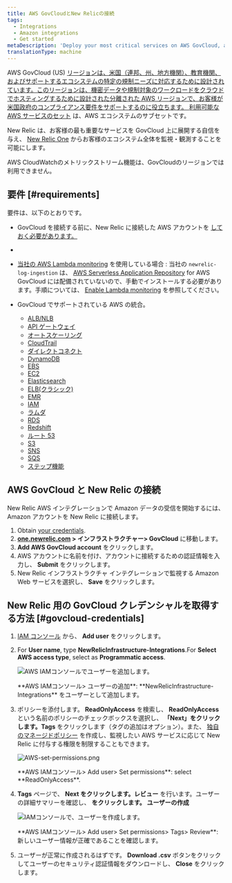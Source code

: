 ```yaml
---
title: AWS GovCloudとNew Relicの接続
tags:
  - Integrations
  - Amazon integrations
  - Get started
metaDescription: 'Deploy your most critical services on AWS GovCloud, and monitor your entire infrastructure with New Relic.'
translationType: machine
---
```


AWS GovCloud (US) [リージョンは、米国（連邦、州、地方機関）、教育機関、およびサポートするエコシステムの特定の規制ニーズに対応するために設計されています。このリージョンは、機密データや規制対象のワークロードをクラウドでホスティングするために設計された分離された AWS リージョンで、お客様が米国政府のコンプライアンス要件をサポートするのに役立ちます。 ](https://aws.amazon.com/govcloud-us/)[利用可能な AWS サービスのセット](https://aws.amazon.com/govcloud-us/details/) は、AWS エコシステムのサブセットです。

New Relic は、お客様の最も重要なサービスを GovCloud 上に展開する自信を与え、 [New Relic One](/docs/new-relic-one/use-new-relic-one/get-started/introduction-new-relic-one) からお客様のエコシステム全体を監視・観測することを可能にします。

<Callout variant="important">
  AWS
  CloudWatchのメトリックストリーム機能は、GovCloudのリージョンでは利用できません。
</Callout>

## 要件 [#requirements]

要件は、以下のとおりです。

- GovCloud を接続する前に、New Relic に接続した AWS アカウントを [しておく必要があります。](/docs/integrations/amazon-integrations/get-started/connect-aws-infrastructure)

- [](/docs/integrations/amazon-integrations/get-started/connect-aws-infrastructure)

- [当社の ](/docs/integrations/amazon-integrations/get-started/connect-aws-infrastructure)[AWS Lambda monitoring](/docs/serverless-function-monitoring/aws-lambda-monitoring/get-started/introduction-new-relic-monitoring-aws-lambda) を使用している場合 : 当社の `newrelic-log-ingestion` は、 [AWS Serverless Application Repository](https://aws.amazon.com/serverless/serverlessrepo/) for AWS GovCloud には配備されていないので、手動でインストールする必要があります。手順については、 [Enable Lambda monitoring](/docs/serverless-function-monitoring/aws-lambda-monitoring/get-started/enable-new-relic-monitoring-aws-lambda#connect-aws) を参照してください。

- GovCloud でサポートされている AWS の統合。

  - [ALB/NLB](/docs/integrations/amazon-integrations/aws-integrations-list/aws-albnlb-monitoring-integration)
  - [API ゲートウェイ](/docs/integrations/amazon-integrations/aws-integrations-list/aws-api-gateway-monitoring-integration)
  - [オートスケーリング](/docs/integrations/amazon-integrations/aws-integrations-list/aws-auto-scaling-monitoring-integration)
  - [CloudTrail](/docs/integrations/amazon-integrations/aws-integrations-list/aws-cloudtrail-monitoring-integration)
  - [ダイレクトコネクト](/docs/integrations/amazon-integrations/aws-integrations-list/aws-direct-connect-monitoring-integration)
  - [DynamoDB](/docs/integrations/amazon-integrations/aws-integrations-list/aws-dynamodb-monitoring-integration)
  - [EBS](/docs/integrations/amazon-integrations/aws-integrations-list/aws-ebs-monitoring-integration)
  - [EC2](/docs/integrations/amazon-integrations/aws-integrations-list/aws-ec2-monitoring-integration)
  - [Elasticsearch](/docs/integrations/amazon-integrations/aws-integrations-list/aws-elasticsearch-monitoring-integration)
  - [ELB(クラシック)](/docs/integrations/amazon-integrations/aws-integrations-list/aws-elb-classic-monitoring-integration)
  - [EMR](/docs/integrations/amazon-integrations/aws-integrations-list/aws-emr-monitoring-integration)
  - [IAM](/docs/integrations/amazon-integrations/aws-integrations-list/aws-iam-monitoring-integration)
  - [ラムダ](/docs/integrations/amazon-integrations/aws-integrations-list/aws-lambda-monitoring-integration)
  - [RDS](/docs/integrations/amazon-integrations/aws-integrations-list/aws-rds-monitoring-integration)
  - [Redshift](/docs/integrations/amazon-integrations/aws-integrations-list/aws-redshift-integration)
  - [ルート 53](/docs/integrations/amazon-integrations/aws-integrations-list/aws-route-53-monitoring-integration)
  - [S3](/docs/integrations/amazon-integrations/aws-integrations-list/aws-s3-monitoring-integration)
  - [SNS](/docs/integrations/amazon-integrations/aws-integrations-list/aws-sns-monitoring-integration)
  - [SQS](/docs/integrations/amazon-integrations/aws-integrations-list/aws-sqs-monitoring-integration)
  - [ステップ機能](/docs/integrations/amazon-integrations/aws-integrations-list/aws-step-functions-monitoring-integration)

## AWS GovCloud と New Relic の接続

New Relic AWS インテグレーションで Amazon データの受信を開始するには、Amazon アカウントを New Relic に接続します。

1. Obtain [your credentials](#govcloud-credentials).
2. **[one.newrelic.com](https://one.newrelic.com) > インフラストラクチャー> GovCloud** に移動します。
3. **Add AWS GovCloud account** をクリックします。
4. AWS アカウントに名前を付け、アカウントに接続するための認証情報を入力し、 **Submit** をクリックします。
5. New Relic インフラストラクチャ インテグレーションで監視する Amazon Web サービスを選択し、 **Save** をクリックします。

## New Relic 用の GovCloud クレデンシャルを取得する方法 [#govcloud-credentials]

1. [IAM コンソール](https://console.amazonaws-us-gov.com/iam/home#/users) から、 **Add user** をクリックします。

2. For **User name**, type **NewRelicInfrastructure-Integrations**.For **Select AWS access type**, select as **Programmatic access**.

   ![AWS IAMコンソールでユーザーを追加します。](src/images/AWS-add-user.png 'AWS-add-user.png')

   <figcaption>
     **AWS IAMコンソール> ユーザーの追加**:
     **NewRelicInfrastructure-Integrations** をユーザーとして追加します。
   </figcaption>

3. ポリシーを添付します。 **ReadOnlyAccess** を検索し、 **ReadOnlyAccess** という名前のポリシーのチェックボックスを選択し、 **「Next」をクリックします。Tags** をクリックします（タグの追加はオプション）。また、 [独自のマネージドポリシー](/docs/integrations/amazon-integrations/getting-started/integrations-managed-policies) を作成し、監視したい AWS サービスに応じて New Relic に付与する権限を制限することもできます。

   ![AWS-set-permissions.png](src/images/AWS-set-permissions.png 'AWS-set-permissions.png')

   <figcaption>
     **AWS IAMコンソール> Add user> Set permissions**: select
     **ReadOnlyAccess**.
   </figcaption>

4. **Tags** ページで、 **Next をクリックします。レビュー** を行います。ユーザーの詳細サマリーを確認し、 **をクリックします。 ユーザーの作成**

   ![IAMコンソールで、ユーザーを作成します。](src/images/AWS-create-user.png 'AWS-create-user.png')

   <figcaption>
     **AWS IAMコンソール> Add user> Set permissions> Tags> Review**:
     新しいユーザー情報が正確であることを確認します。
   </figcaption>

5. ユーザーが正常に作成されるはずです。 **Download .csv** ボタンをクリックしてユーザーのセキュリティ認証情報をダウンロードし、 **Close** をクリックします。
